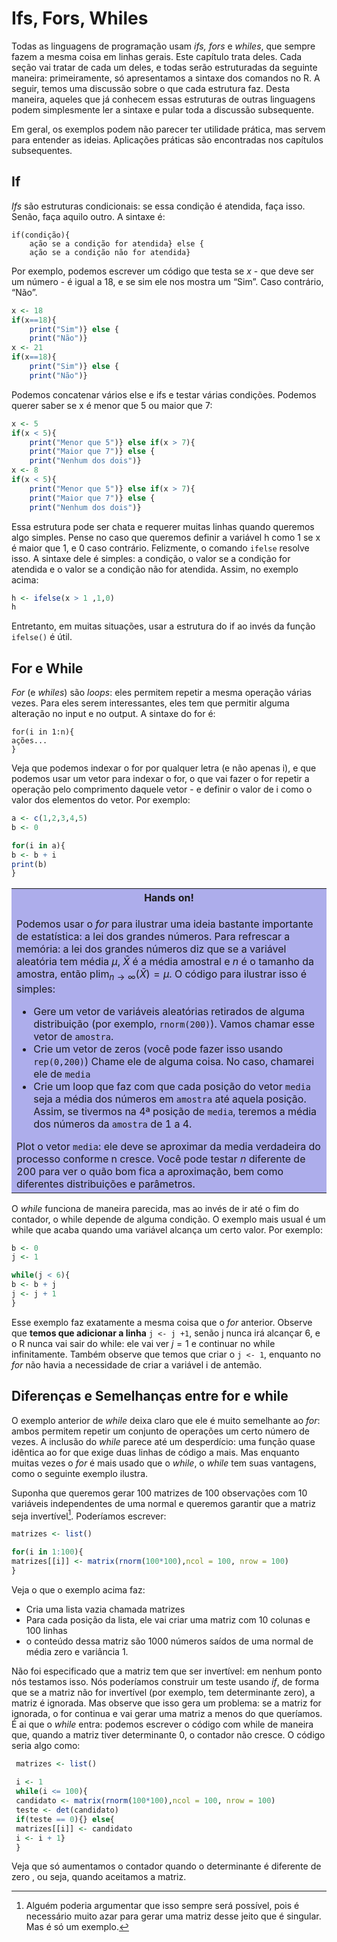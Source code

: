 # Ifs, Fors, Whiles

Todas as linguagens de programação usam *ifs, fors* e *whiles*, que sempre fazem a mesma coisa em linhas gerais. Este capítulo trata deles. Cada seção vai tratar de cada um deles, e todas serão estruturadas da seguinte maneira: primeiramente, só apresentamos a sintaxe dos comandos no R. A seguir, temos uma discussão sobre o que cada estrutura faz. Desta maneira, aqueles que já conhecem essas estruturas de outras linguagens podem simplesmente ler a sintaxe e pular toda a discussão subsequente.

Em geral, os exemplos podem não parecer ter utilidade prática, mas servem para entender as ideias. Aplicações práticas são encontradas nos capítulos subsequentes.  

## If

*Ifs* são estruturas condicionais: se essa condição é atendida, faça isso. Senão, faça aquilo outro. A sintaxe é:

```
if(condição){
	ação se a condição for atendida} else {
	ação se a condição não for atendida}
```

Por exemplo, podemos escrever um código que testa se $x$ - que deve ser um número - é igual a 18, e se sim ele nos mostra um "Sim". Caso contrário, "Não".

```r
x <- 18
if(x==18){
	print("Sim")} else {
	print("Não")}
x <- 21
if(x==18){
	print("Sim")} else {
	print("Não")}

``` 

Podemos concatenar vários else e ifs e testar várias condições. Podemos querer saber se x é menor que 5 ou maior que 7:

```r
x <- 5
if(x < 5){
	print("Menor que 5")} else if(x > 7){
	print("Maior que 7")} else {
	print("Nenhum dos dois")}
x <- 8
if(x < 5){
	print("Menor que 5")} else if(x > 7){
	print("Maior que 7")} else {
	print("Nenhum dos dois")}

```

Essa estrutura pode ser chata e requerer muitas linhas quando queremos algo simples. Pense no caso que queremos definir a variável h como 1 se x é maior que 1, e 0 caso contrário. Felizmente, o comando `ifelse` resolve isso. A sintaxe dele é simples: a condição, o valor se a condição for atendida e o valor se a condição não for atendida. Assim, no exemplo acima:

```r
h <- ifelse(x > 1 ,1,0)
h
```

Entretanto, em muitas situações, usar a estrutura do if ao invés da função `ifelse()` é útil. 

## For e While

*For* (e *whiles*) são *loops*: eles permitem repetir a mesma operação várias vezes. Para eles serem interessantes, eles tem que permitir alguma alteração no input e no output. A sintaxe do for é:

```
for(i in 1:n){
ações...
}
```

Veja que podemos indexar o for por qualquer letra (e não apenas i), e que podemos usar um vetor para indexar o for, o que vai fazer o for repetir a operação pelo comprimento daquele vetor - e definir o valor de i como o valor dos elementos do vetor. Por exemplo:

```r
a <- c(1,2,3,4,5)
b <- 0

for(i in a){
b <- b + i
print(b)
}
```

<table>
<tr>
<th bgcolor="#adadeb">Hands on!</th>
</tr>

<tr>
<td bgcolor="#adadeb">
Podemos usar o *for* para ilustrar uma ideia bastante importante de estatística: a lei dos grandes números. Para refrescar a memória: a lei dos grandes números diz que se a variável aleatória tem média $\mu$, $\bar{X}$ é a média amostral e $n$ é o tamanho da amostra, então $\text{plim}_{n \rightarrow \infty}(\bar{X}) = \mu$. O código para ilustrar isso é simples:
	
* Gere um vetor de variáveis aleatórias retirados de alguma distribuição (por exemplo, `rnorm(200)`). Vamos chamar esse vetor de `amostra`.
* Crie um vetor de zeros (você pode fazer isso usando `rep(0,200)`) Chame ele de alguma coisa. No caso, chamarei ele de `media`
* Crie um loop que faz com que cada posição do vetor `media` seja a média dos números em `amostra` até aquela posição. Assim, se tivermos na 4ª posição de `media`, teremos a média dos números da `amostra` de 1 a 4.

Plot o vetor `media`: ele deve se aproximar da media verdadeira do processo conforme n cresce. Você pode testar $n$ diferente de 200 para ver o quão bom fica a aproximação, bem como diferentes distribuições e parâmetros.
</td>
</tr>
</table>

O *while* funciona de maneira parecida, mas ao invés de ir até o fim do contador, o while depende de alguma condição. O exemplo mais usual é um while que acaba quando uma variável alcança um certo valor. Por exemplo:

```r
b <- 0
j <- 1

while(j < 6){
b <- b + j
j <- j + 1
}
```

Esse exemplo faz exatamente a mesma coisa que o *for* anterior. Observe que **temos que adicionar a linha** `j <- j +1`, senão j nunca irá alcançar 6, e o R nunca vai sair do while: ele vai ver $j = 1$ e continuar no while infinitamente. Também observe que temos que criar o `j <- 1`, enquanto no *for* não havia a necessidade de criar a variável i de antemão.

## Diferenças e Semelhanças entre for e while

O exemplo anterior de *while* deixa claro que ele é muito semelhante ao *for*: ambos permitem repetir um conjunto de operações um certo número de vezes. A inclusão do *while* parece até um desperdício: uma função quase idêntica ao for que exige duas linhas de código a mais. Mas enquanto muitas vezes o *for* é mais usado que o *while*, o *while* tem suas vantagens, como o seguinte exemplo ilustra.

Suponha que queremos gerar 100 matrizes de 100 observações com 10 variáveis independentes de uma normal e queremos garantir que a matriz seja invertível[^8]. Poderíamos escrever:

```r
matrizes <- list()

for(i in 1:100){
matrizes[[i]] <- matrix(rnorm(100*100),ncol = 100, nrow = 100)
}
```

Veja o que o exemplo acima faz:

* Cria uma lista vazia chamada matrizes
* Para cada posição da lista, ele vai criar uma matriz com 10 colunas e 100 linhas\footnote{Nós poderíamos ter colocado só ncol = 10 ou nrow = 100: ao ver mil elementos, o R ajustaria a dimensão que não especificamos para caber os dados}
* o conteúdo dessa matriz são 1000 números saídos de uma normal de média zero e variância 1.

Não foi especificado que a matriz tem que ser invertível: em nenhum ponto nós testamos isso. Nós poderíamos construir um teste usando *if*, de forma que se a matriz não for invertível (por exemplo, tem determinante zero), a matriz é ignorada. Mas observe que isso gera um problema: se a matriz for ignorada, o for continua e vai gerar uma matriz a menos do que queríamos. É ai que o *while* entra: podemos escrever o código com while de maneira que, quando a matriz tiver determinante 0, o contador não cresce. O código seria algo como:

```r
 matrizes <- list()
 
 i <- 1
 while(i <= 100){
 candidato <- matrix(rnorm(100*100),ncol = 100, nrow = 100)
 teste <- det(candidato)
 if(teste == 0){} else{
 matrizes[[i]] <- candidato
 i <- i + 1}
 }
```

Veja que só aumentamos o contador quando o determinante é diferente de zero , ou seja, quando aceitamos a matriz.

[^8]:Alguém poderia argumentar que isso sempre será possível, pois é necessário muito azar para gerar uma matriz desse jeito que é singular. Mas é só um exemplo.